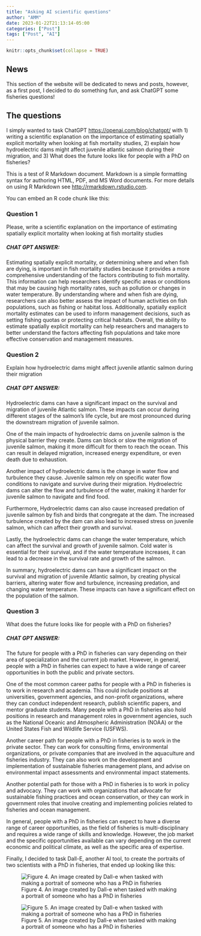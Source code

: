 ```yaml
---
title: "Asking AI scientific questions"
author: "AMM"
date: 2023-01-22T21:13:14-05:00
categories: ["Post"]
tags: ["Post", "AI"]
---
```


```r
knitr::opts_chunk$set(collapse = TRUE)
```

## News

This section of the website will be dedicated to news and posts, however, as a first post, I decided to do something fun, and ask ChatGPT some fisheries questions! 

## The questions


I simply wanted to task ChatGPT <https://openai.com/blog/chatgpt/> with 1) writing a scientific explanation on the importance of estimating spatially explicit mortality when looking at fish mortality studies, 2) explain how hydroelectric dams might affect juvenile atlantic salmon during their migration, and 3) What does the future looks like for people with a PhD on fisheries?

This is a test of R Markdown document. Markdown is a simple formatting syntax for authoring HTML, PDF, and MS Word documents. For more details on using R Markdown see <http://rmarkdown.rstudio.com>.

You can embed an R code chunk like this:

### Question 1    

Please, write a scientific explanation on the importance of estimating spatially explicit mortality when looking at fish mortality studies

##### CHAT GPT ANSWER:

Estimating spatially explicit mortality, or determining where and when fish are dying, is important in fish mortality studies because it provides a more comprehensive understanding of the factors contributing to fish mortality. This information can help researchers identify specific areas or conditions that may be causing high mortality rates, such as pollution or changes in water temperature. By understanding where and when fish are dying, researchers can also better assess the impact of human activities on fish populations, such as fishing or habitat loss. Additionally, spatially explicit mortality estimates can be used to inform management decisions, such as setting fishing quotas or protecting critical habitats. Overall, the ability to estimate spatially explicit mortality can help researchers and managers to better understand the factors affecting fish populations and take more effective conservation and management measures.


### Question 2    

Explain how hydroelectric dams might affect juvenile atlantic salmon during their migration

##### CHAT GPT ANSWER:


Hydroelectric dams can have a significant impact on the survival and migration of juvenile Atlantic salmon. These impacts can occur during different stages of the salmon's life cycle, but are most pronounced during the downstream migration of juvenile salmon.

One of the main impacts of hydroelectric dams on juvenile salmon is the physical barrier they create. Dams can block or slow the migration of juvenile salmon, making it more difficult for them to reach the ocean. This can result in delayed migration, increased energy expenditure, or even death due to exhaustion.

Another impact of hydroelectric dams is the change in water flow and turbulence they cause. Juvenile salmon rely on specific water flow conditions to navigate and survive during their migration. Hydroelectric dams can alter the flow and turbulence of the water, making it harder for juvenile salmon to navigate and find food.

Furthermore, Hydroelectric dams can also cause increased predation of juvenile salmon by fish and birds that congregate at the dam. The increased turbulence created by the dam can also lead to increased stress on juvenile salmon, which can affect their growth and survival.

Lastly, the hydroelectric dams can change the water temperature, which can affect the survival and growth of juvenile salmon. Cold water is essential for their survival, and if the water temperature increases, it can lead to a decrease in the survival rate and growth of the salmon.

In summary, hydroelectric dams can have a significant impact on the survival and migration of juvenile Atlantic salmon, by creating physical barriers, altering water flow and turbulence, increasing predation, and changing water temperature. These impacts can have a significant effect on the population of the salmon.


### Question 3    

What does the future looks like for people with a PhD on fisheries?

##### CHAT GPT ANSWER:

The future for people with a PhD in fisheries can vary depending on their area of specialization and the current job market. However, in general, people with a PhD in fisheries can expect to have a wide range of career opportunities in both the public and private sectors.

One of the most common career paths for people with a PhD in fisheries is to work in research and academia. This could include positions at universities, government agencies, and non-profit organizations, where they can conduct independent research, publish scientific papers, and mentor graduate students. Many people with a PhD in fisheries also hold positions in research and management roles in government agencies, such as the National Oceanic and Atmospheric Administration (NOAA) or the United States Fish and Wildlife Service (USFWS).

Another career path for people with a PhD in fisheries is to work in the private sector. They can work for consulting firms, environmental organizations, or private companies that are involved in the aquaculture and fisheries industry. They can also work on the development and implementation of sustainable fisheries management plans, and advise on environmental impact assessments and environmental impact statements.

Another potential path for those with a PhD in fisheries is to work in policy and advocacy. They can work with organizations that advocate for sustainable fishing practices and ocean conservation, or they can work in government roles that involve creating and implementing policies related to fisheries and ocean management.

In general, people with a PhD in fisheries can expect to have a diverse range of career opportunities, as the field of fisheries is multi-disciplinary and requires a wide range of skills and knowledge. However, the job market and the specific opportunities available can vary depending on the current economic and political climate, as well as the specific area of expertise.

Finally, I decided to task Dall-E, another AI tool, to create the portraits of two scientists with a PhD in fisheries, that ended up looking like this:
 
![Figure 4. An image created by Dall-e when tasked with making a portrait of someone who has a PhD in fisheries](.\fisheriesphd1.png) 


![Figure 5. An image created by Dall-e when tasked with making a portrait of someone who has a PhD in fisheries](.\fisheriesphd2.png) 


